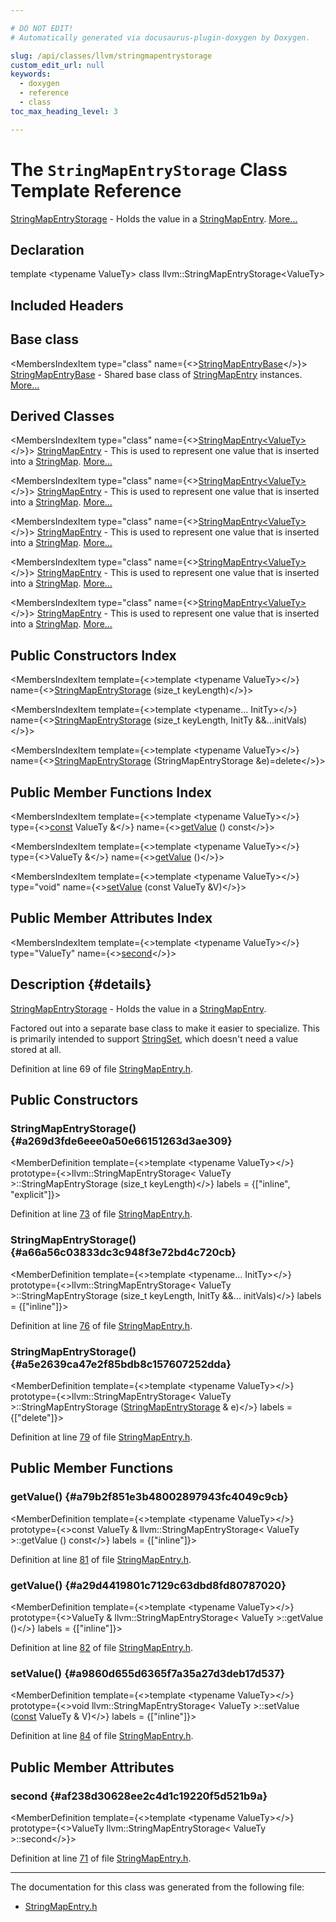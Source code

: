 ```yaml
---

# DO NOT EDIT!
# Automatically generated via docusaurus-plugin-doxygen by Doxygen.

slug: /api/classes/llvm/stringmapentrystorage
custom_edit_url: null
keywords:
  - doxygen
  - reference
  - class
toc_max_heading_level: 3

---
```





# The `StringMapEntryStorage` Class Template Reference

<DoxygenPage pluginConfig={pluginConfig}>

<a href="/docs/api/classes/llvm/stringmapentrystorage">StringMapEntryStorage</a> - Holds the value in a <a href="/docs/api/classes/llvm/stringmapentry">StringMapEntry</a>. <a href="#details">More...</a>

## Declaration

<CodeBlock>template &lt;typename ValueTy&gt;
class llvm::StringMapEntryStorage&lt;ValueTy&gt;</CodeBlock>

## Included Headers

<IncludesList>
<IncludesListItem
  filePath="llvm/ADT/StringMapEntry.h"
  permalink="/docs/api/files/include/include/llvm/include/llvm/adt/stringmapentry-h"
  isLocal="true" />
</IncludesList>

## Base class

<MembersIndex>

<MembersIndexItem
  type="class"
  name={<><a href="/docs/api/classes/llvm/stringmapentrybase">StringMapEntryBase</a></>}>
<a href="/docs/api/classes/llvm/stringmapentrybase">StringMapEntryBase</a> - Shared base class of <a href="/docs/api/classes/llvm/stringmapentry">StringMapEntry</a> instances. <a href="/docs/api/classes/llvm/stringmapentrybase/#details">More...</a>
</MembersIndexItem>

</MembersIndex>

## Derived Classes

<MembersIndex>

<MembersIndexItem
  type="class"
  name={<><a href="/docs/api/classes/llvm/stringmapentry">StringMapEntry&lt;ValueTy&gt;</a></>}>
<a href="/docs/api/classes/llvm/stringmapentry">StringMapEntry</a> - This is used to represent one value that is inserted into a <a href="/docs/api/classes/llvm/stringmap">StringMap</a>. <a href="/docs/api/classes/llvm/stringmapentry/#details">More...</a>
</MembersIndexItem>

<MembersIndexItem
  type="class"
  name={<><a href="/docs/api/classes/llvm/stringmapentry">StringMapEntry&lt;ValueTy&gt;</a></>}>
<a href="/docs/api/classes/llvm/stringmapentry">StringMapEntry</a> - This is used to represent one value that is inserted into a <a href="/docs/api/classes/llvm/stringmap">StringMap</a>. <a href="/docs/api/classes/llvm/stringmapentry/#details">More...</a>
</MembersIndexItem>

<MembersIndexItem
  type="class"
  name={<><a href="/docs/api/classes/llvm/stringmapentry">StringMapEntry&lt;ValueTy&gt;</a></>}>
<a href="/docs/api/classes/llvm/stringmapentry">StringMapEntry</a> - This is used to represent one value that is inserted into a <a href="/docs/api/classes/llvm/stringmap">StringMap</a>. <a href="/docs/api/classes/llvm/stringmapentry/#details">More...</a>
</MembersIndexItem>

<MembersIndexItem
  type="class"
  name={<><a href="/docs/api/classes/llvm/stringmapentry">StringMapEntry&lt;ValueTy&gt;</a></>}>
<a href="/docs/api/classes/llvm/stringmapentry">StringMapEntry</a> - This is used to represent one value that is inserted into a <a href="/docs/api/classes/llvm/stringmap">StringMap</a>. <a href="/docs/api/classes/llvm/stringmapentry/#details">More...</a>
</MembersIndexItem>

<MembersIndexItem
  type="class"
  name={<><a href="/docs/api/classes/llvm/stringmapentry">StringMapEntry&lt;ValueTy&gt;</a></>}>
<a href="/docs/api/classes/llvm/stringmapentry">StringMapEntry</a> - This is used to represent one value that is inserted into a <a href="/docs/api/classes/llvm/stringmap">StringMap</a>. <a href="/docs/api/classes/llvm/stringmapentry/#details">More...</a>
</MembersIndexItem>

</MembersIndex>

## Public Constructors Index

<MembersIndex>

<MembersIndexItem
  template={<>template &lt;typename ValueTy&gt;</>}
  name={<><a href="#a269d3fde6eee0a50e66151263d3ae309">StringMapEntryStorage</a> (size&#95;t keyLength)</>}>
</MembersIndexItem>

<MembersIndexItem
  template={<>template &lt;typename... InitTy&gt;</>}
  name={<><a href="#a66a56c03833dc3c948f3e72bd4c720cb">StringMapEntryStorage</a> (size&#95;t keyLength, InitTy &amp;&amp;...initVals)</>}>
</MembersIndexItem>

<MembersIndexItem
  template={<>template &lt;typename ValueTy&gt;</>}
  name={<><a href="#a5e2639ca47e2f85bdb8c157607252dda">StringMapEntryStorage</a> (StringMapEntryStorage &amp;e)=delete</>}>
</MembersIndexItem>

</MembersIndex>

## Public Member Functions Index

<MembersIndex>

<MembersIndexItem
  template={<>template &lt;typename ValueTy&gt;</>}
  type={<><a href="/docs/api/files/lib/lib/target/lib/target/aarch64/aarch64promoteconstant-cpp/#a90f8350fecae261c25be85d38b451bff">const</a> ValueTy &amp;</>}
  name={<><a href="#a79b2f851e3b48002897943fc4049c9cb">getValue</a> () const</>}>
</MembersIndexItem>

<MembersIndexItem
  template={<>template &lt;typename ValueTy&gt;</>}
  type={<>ValueTy &amp;</>}
  name={<><a href="#a29d4419801c7129c63dbd8fd80787020">getValue</a> ()</>}>
</MembersIndexItem>

<MembersIndexItem
  template={<>template &lt;typename ValueTy&gt;</>}
  type="void"
  name={<><a href="#a9860d655d6365f7a35a27d3deb17d537">setValue</a> (const ValueTy &amp;V)</>}>
</MembersIndexItem>

</MembersIndex>

## Public Member Attributes Index

<MembersIndex>

<MembersIndexItem
  template={<>template &lt;typename ValueTy&gt;</>}
  type="ValueTy"
  name={<><a href="#af238d30628ee2c4d1c19220f5d521b9a">second</a></>}>
</MembersIndexItem>

</MembersIndex>

## Description {#details}

<a href="/docs/api/classes/llvm/stringmapentrystorage">StringMapEntryStorage</a> - Holds the value in a <a href="/docs/api/classes/llvm/stringmapentry">StringMapEntry</a>.

Factored out into a separate base class to make it easier to specialize. This is primarily intended to support <a href="/docs/api/classes/llvm/stringset">StringSet</a>, which doesn&#39;t need a value stored at all.

Definition at line 69 of file <a href="/docs/api/files/include/include/llvm/include/llvm/adt/stringmapentry-h">StringMapEntry.h</a>.

<SectionDefinition>

## Public Constructors

### StringMapEntryStorage() {#a269d3fde6eee0a50e66151263d3ae309}

<MemberDefinition
  template={<>template &lt;typename ValueTy&gt;</>}
  prototype={<>llvm::StringMapEntryStorage&lt; ValueTy &gt;::StringMapEntryStorage (size&#95;t keyLength)</>}
  labels = {["inline", "explicit"]}>

Definition at line <a href="/docs/api/files/include/include/llvm/include/llvm/adt/stringmapentry-h/#l00073">73</a> of file <a href="/docs/api/files/include/include/llvm/include/llvm/adt/stringmapentry-h">StringMapEntry.h</a>.
</MemberDefinition>

### StringMapEntryStorage() {#a66a56c03833dc3c948f3e72bd4c720cb}

<MemberDefinition
  template={<>template &lt;typename... InitTy&gt;</>}
  prototype={<>llvm::StringMapEntryStorage&lt; ValueTy &gt;::StringMapEntryStorage (size&#95;t keyLength, InitTy &amp;&amp;... initVals)</>}
  labels = {["inline"]}>

Definition at line <a href="/docs/api/files/include/include/llvm/include/llvm/adt/stringmapentry-h/#l00076">76</a> of file <a href="/docs/api/files/include/include/llvm/include/llvm/adt/stringmapentry-h">StringMapEntry.h</a>.
</MemberDefinition>

### StringMapEntryStorage() {#a5e2639ca47e2f85bdb8c157607252dda}

<MemberDefinition
  template={<>template &lt;typename ValueTy&gt;</>}
  prototype={<>llvm::StringMapEntryStorage&lt; ValueTy &gt;::StringMapEntryStorage (<a href="/docs/api/classes/llvm/stringmapentrystorage">StringMapEntryStorage</a> &amp; e)</>}
  labels = {["delete"]}>

Definition at line <a href="/docs/api/files/include/include/llvm/include/llvm/adt/stringmapentry-h/#l00079">79</a> of file <a href="/docs/api/files/include/include/llvm/include/llvm/adt/stringmapentry-h">StringMapEntry.h</a>.
</MemberDefinition>

</SectionDefinition>

<SectionDefinition>

## Public Member Functions

### getValue() {#a79b2f851e3b48002897943fc4049c9cb}

<MemberDefinition
  template={<>template &lt;typename ValueTy&gt;</>}
  prototype={<>const ValueTy &amp; llvm::StringMapEntryStorage&lt; ValueTy &gt;::getValue () const</>}
  labels = {["inline"]}>

Definition at line <a href="/docs/api/files/include/include/llvm/include/llvm/adt/stringmapentry-h/#l00081">81</a> of file <a href="/docs/api/files/include/include/llvm/include/llvm/adt/stringmapentry-h">StringMapEntry.h</a>.
</MemberDefinition>

### getValue() {#a29d4419801c7129c63dbd8fd80787020}

<MemberDefinition
  template={<>template &lt;typename ValueTy&gt;</>}
  prototype={<>ValueTy &amp; llvm::StringMapEntryStorage&lt; ValueTy &gt;::getValue ()</>}
  labels = {["inline"]}>

Definition at line <a href="/docs/api/files/include/include/llvm/include/llvm/adt/stringmapentry-h/#l00082">82</a> of file <a href="/docs/api/files/include/include/llvm/include/llvm/adt/stringmapentry-h">StringMapEntry.h</a>.
</MemberDefinition>

### setValue() {#a9860d655d6365f7a35a27d3deb17d537}

<MemberDefinition
  template={<>template &lt;typename ValueTy&gt;</>}
  prototype={<>void llvm::StringMapEntryStorage&lt; ValueTy &gt;::setValue (<a href="/docs/api/files/lib/lib/target/lib/target/aarch64/aarch64promoteconstant-cpp/#a90f8350fecae261c25be85d38b451bff">const</a> ValueTy &amp; V)</>}
  labels = {["inline"]}>

Definition at line <a href="/docs/api/files/include/include/llvm/include/llvm/adt/stringmapentry-h/#l00084">84</a> of file <a href="/docs/api/files/include/include/llvm/include/llvm/adt/stringmapentry-h">StringMapEntry.h</a>.
</MemberDefinition>

</SectionDefinition>

<SectionDefinition>

## Public Member Attributes

### second {#af238d30628ee2c4d1c19220f5d521b9a}

<MemberDefinition
  template={<>template &lt;typename ValueTy&gt;</>}
  prototype={<>ValueTy llvm::StringMapEntryStorage&lt; ValueTy &gt;::second</>}>

Definition at line <a href="/docs/api/files/include/include/llvm/include/llvm/adt/stringmapentry-h/#l00071">71</a> of file <a href="/docs/api/files/include/include/llvm/include/llvm/adt/stringmapentry-h">StringMapEntry.h</a>.
</MemberDefinition>

</SectionDefinition>

<hr/>

The documentation for this class was generated from the following file:

<ul>
<li><a href="/docs/api/files/include/include/llvm/include/llvm/adt/stringmapentry-h">StringMapEntry.h</a></li>
</ul>

</DoxygenPage>
